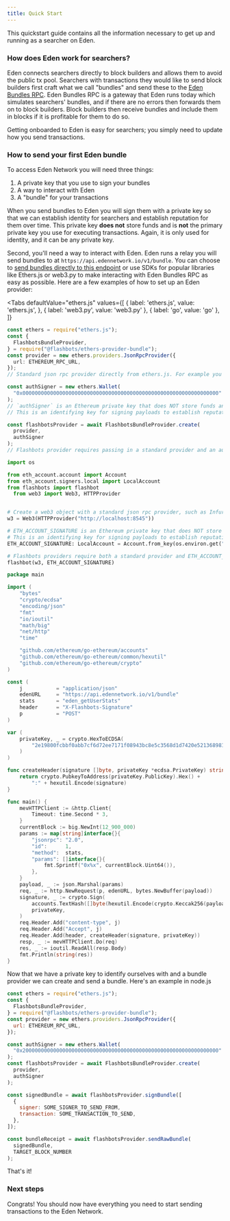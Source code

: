 ```yaml
---
title: Quick Start
---
```



This quickstart guide contains all the information necessary to get up and running as a searcher on Eden.

### How does Eden work for searchers?

Eden connects searchers directly to block builders and allows them to avoid the public tx pool. Searchers with transactions they would like to send block builders first craft what we call "bundles" and send these to the [Eden Bundles RPC](../overview). Eden Bundles RPC is a gateway that Eden runs today which simulates searchers' bundles, and if there are no errors then forwards them on to block builders. Block builders then receive bundles and include them in blocks if it is profitable for them to do so.

Getting onboarded to Eden is easy for searchers; you simply need to update how you send transactions.

### How to send your first Eden bundle

To access Eden Network you will need three things:

1. A private key that you use to sign your bundles
2. A way to interact with Eden
3. A "bundle" for your transactions

When you send bundles to Eden you will sign them with a private key so that we can establish identity for searchers and establish reputation for them over time. This private key **does not** store funds and is **not** the primary private key you use for executing transactions. Again, it is only used for identity, and it can be any private key.

Second, you'll need a way to interact with Eden. Eden runs a relay you will send bundles to at `https://api.edennetwork.io/v1/bundle`. You can choose to [send bundles directly to this endpoint](./advanced/rpc-endpoint#eth_sendbundle) or use SDKs for popular libraries like Ethers.js or web3.py to make interacting with Eden Bundles RPC as easy as possible. Here are a few examples of how to set up an Eden provider:

<Tabs
  defaultValue="ethers.js"
  values={[
    { label: 'ethers.js', value: 'ethers.js', },
    { label: 'web3.py', value: 'web3.py' },
    { label: 'go', value: 'go' },
  ]}
>
<TabItem value="ethers.js">

```ts
const ethers = require("ethers.js");
const {
  FlashbotsBundleProvider,
} = require("@flashbots/ethers-provider-bundle");
const provider = new ethers.providers.JsonRpcProvider({
  url: ETHEREUM_RPC_URL,
});
// Standard json rpc provider directly from ethers.js. For example you can use Infura, Alchemy, or your own node.

const authSigner = new ethers.Wallet(
  "0x0000000000000000000000000000000000000000000000000000000000000000"
);
// `authSigner` is an Ethereum private key that does NOT store funds and is NOT your bot's primary key.
// This is an identifying key for signing payloads to establish reputation and whitelisting

const flashbotsProvider = await FlashbotsBundleProvider.create(
  provider,
  authSigner
);
// Flashbots provider requires passing in a standard provider and an auth signer
```

</TabItem>
<TabItem value="web3.py">

```python
import os

from eth_account.account import Account
from eth_account.signers.local import LocalAccount
from flashbots import flashbot
  from web3 import Web3, HTTPProvider


# Create a web3 object with a standard json rpc provider, such as Infura, Alchemy, or your own node.
w3 = Web3(HTTPProvider("http://localhost:8545"))

# ETH_ACCOUNT_SIGNATURE is an Ethereum private key that does NOT store funds and is NOT your bot's primary key.
# This is an identifying key for signing payloads to establish reputation and whitelisting
ETH_ACCOUNT_SIGNATURE: LocalAccount = Account.from_key(os.environ.get("ETH_SIGNATURE_KEY"))

# Flashbots providers require both a standard provider and ETH_ACCOUNT_SIGNATURE (to establish reputation)
flashbot(w3, ETH_ACCOUNT_SIGNATURE)
```

</TabItem>
<TabItem value="go">

```go
package main

import (
	"bytes"
	"crypto/ecdsa"
	"encoding/json"
	"fmt"
	"io/ioutil"
	"math/big"
	"net/http"
	"time"

	"github.com/ethereum/go-ethereum/accounts"
	"github.com/ethereum/go-ethereum/common/hexutil"
	"github.com/ethereum/go-ethereum/crypto"
)

const (
	j           = "application/json"
	edenURL     = "https://api.edennetwork.io/v1/bundle"
	stats       = "eden_getUserStats"
	header      = "X-Flashbots-Signature"
	p           = "POST"
)

var (
	privateKey, _ = crypto.HexToECDSA(
		"2e19800fcbbf0abb7cf6d72ee7171f08943bc8e5c3568d1d7420e52136898154",
	)
)

func createHeader(signature []byte, privateKey *ecdsa.PrivateKey) string {
	return crypto.PubkeyToAddress(privateKey.PublicKey).Hex() +
		":" + hexutil.Encode(signature)
}

func main() {
	mevHTTPClient := &http.Client{
		Timeout: time.Second * 3,
	}
	currentBlock := big.NewInt(12_900_000)
	params := map[string]interface{}{
		"jsonrpc": "2.0",
		"id":      1,
		"method":  stats,
		"params": []interface{}{
			fmt.Sprintf("0x%x", currentBlock.Uint64()),
		},
	}
	payload, _ := json.Marshal(params)
	req, _ := http.NewRequest(p, edenURL, bytes.NewBuffer(payload))
	signature, _ := crypto.Sign(
		accounts.TextHash([]byte(hexutil.Encode(crypto.Keccak256(payload)))),
		privateKey,
	)
	req.Header.Add("content-type", j)
	req.Header.Add("Accept", j)
	req.Header.Add(header, createHeader(signature, privateKey))
	resp, _ := mevHTTPClient.Do(req)
	res, _ := ioutil.ReadAll(resp.Body)
	fmt.Println(string(res))
}
```

</TabItem>
</Tabs>

Now that we have a private key to identify ourselves with and a bundle provider we can create and send a bundle. Here's an example in node.js

```js
const ethers = require("ethers.js");
const {
  FlashbotsBundleProvider,
} = require("@flashbots/ethers-provider-bundle");
const provider = new ethers.providers.JsonRpcProvider({
  url: ETHEREUM_RPC_URL,
});

const authSigner = new ethers.Wallet(
  "0x2000000000000000000000000000000000000000000000000000000000000000"
);
const flashbotsProvider = await FlashbotsBundleProvider.create(
  provider,
  authSigner
);

const signedBundle = await flashbotsProvider.signBundle([
  {
    signer: SOME_SIGNER_TO_SEND_FROM,
    transaction: SOME_TRANSACTION_TO_SEND,
  },
]);

const bundleReceipt = await flashbotsProvider.sendRawBundle(
  signedBundle,
  TARGET_BLOCK_NUMBER
);
```

That's it!

### Next steps

Congrats! You should now have everything you need to start sending transactions to the Eden Network.